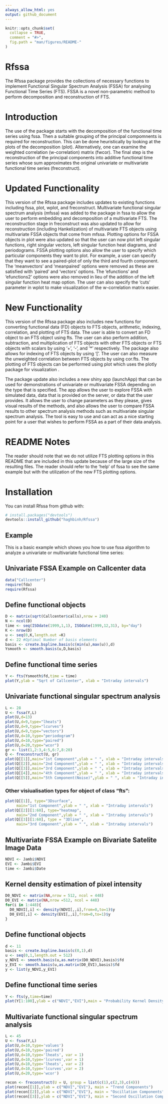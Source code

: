 ```yaml
---
always_allow_html: yes
output: github_document
---
```


<!-- README.md is generated from README.Rmd. Please edit that file -->

```r
knitr::opts_chunk$set(
  collapse = TRUE,
  comment = "#>",
  fig.path = "man/figures/README-"
)
```

# Rfssa

The Rfssa package provides the collections of necessary functions to implement Functional Singular Spectrum Analysis (FSSA) for analysing Functional Time Series (FTS). FSSA is a novel non-parametric method to perform decomposition and reconstruction of FTS.

# Introduction

The use of the package starts with the decomposition of the functional time series using fssa. Then a suitable grouping of the principal compomnents is required for reconstruction. This can be done heuristically by looking at the plots of the decomposition (plot). Alternatively, one can examine the weighted correlation (w-correlation) matrix (fwcor). The final step is the reconstruction of the principal components into additive functional time series whose sum approximates the original univariate or multivariate functional time series (freconstruct).

# Updated Functionality

This version of the Rfssa package includes updates to existing functions including fssa, plot, wplot, and freconstruct. Multivariate functional singular spectrum analysis (mfssa) was added to the package in fssa to allow the user to perform embedding and decomposition of a multivariate FTS. The reconstruction stage in freconstruct was also updated to allow for reconstruction (including Hankelization) of multivariate FTS objects using multivariate FSSA objects that come from mfssa. Plotting options for FSSA objects in plot were also updated so that the user can now plot left singular functions, right singular vectors, left singular function heat diagrams, and periodograms. FSSA plotting options also allow the user to specify which particular components they want to plot. For example, a user can specify that they want to see a paired-plot of only the third and fourth component. The 'meanvectors' and 'meanpaired' options were removed as these are satisfied with 'paired' and 'vectors' options. The 'efunctions' and 'efunctions2' options were also removed in lieu of the addition of the left singular function heat map option. The user can also specify the 'cuts' parameter in wplot to make visualization of the w-correlation matrix easier.

# New Functionality

This version of the Rfssa package also includes new functions for converting functional data (FD) objects to FTS objects, arithmetic, indexing, correlation, and plotting of FTS data. The user is able to convert an FD object to an FTS object using fts. The user can also perform addition, subtraction, and multiplication of FTS objects with other FTS objects or FTS objects with scalars by using '+', '-', and '*' respectively. The package also allows for indexing of FTS objects by using '['. The user can also measure the unweighted correlation between FTS objects by using cor.fts. The plotting of FTS objects can be performed using plot which uses the plotly package for visualization .

The package update also includes a new shiny app (launchApp) that can be used for demonstrations of univariate or multivariate FSSA depending on the type that is specified. The app allows the user to explore FSSA with simulated data, data that is provided on the server, or data that the user provides. It allows the user to change parameters as they please, gives visual results of the methods, and also allows the user to compare FSSA results to other spectrum analysis methods such as multivariate singular spectrum analysis. The tool is easy to use and can act as a nice starting point for a user that wishes to perform FSSA as a part of their data analysis.

# README Notes

The reader should note that we do not utilize FTS plotting options in this README that are included in this update because of the large size of the resulting files. The reader should refer to the 'help' of fssa to see the same example but with the utilization of the new FTS plotting options.

# Installation

You can install Rfssa from github with:

```r
# install.packages("devtools")
devtools::install_github("haghbinh/Rfssa")
```

## Example

This is a basic example which shows you how to use fssa algorithm to analyze a univariate or multivariate functional time series:

## Univariate FSSA Example on Callcenter data
```r
data("Callcenter")
require(fda)
require(Rfssa)
```

## Define functional objects
```r
D <- matrix(sqrt(Callcenter$calls),nrow = 240)
N <- ncol(D)
time <- seq(ISOdate(1999,1,1), ISOdate(1999,12,31), by="day")
K <- nrow(D)
u <- seq(0,K,length.out =K)
d <- 22 #Optimal Number of basis elements
basis <- create.bspline.basis(c(min(u),max(u)),d)
Ysmooth <- smooth.basis(u,D,basis)
```

## Define functional time series
```r
Y <- fts(Ysmooth$fd,time = time)
plot(Y,ylab = "Sqrt of Callcenter", xlab = "Intraday intervals")
```

## Univariate functional singular spectrum analysis
```r
L <- 28
U <- fssa(Y,L)
plot(U,d=13)
plot(U,d=9,type="lheats")
plot(U,d=9,type="lcurves")
plot(U,d=9,type="vectors")
plot(U,d=10,type="periodogram")
plot(U,d=10,type="paired")
plot(U,d=20,type="wcor")
gr <- list(1,2:3,4:5,6:7,8:20)
Q <- freconstruct(U, gr)
plot(Q[[1]],main="1st Component",ylab = " ", xlab = "Intraday intervals")
plot(Q[[2]],main="2nd Component",ylab = " ", xlab = "Intraday intervals")
plot(Q[[3]],main="3rd Component",ylab = " ", xlab = "Intraday intervals")
plot(Q[[4]],main="4th Component",ylab = " ", xlab = "Intraday intervals")
plot(Q[[5]],main="5th Component(Noise)",ylab = " ", xlab = "Intraday intervals")
```

### Other visiualisation types for object of class "fts":  
```r
plot(Q[[1]], type="3Dsurface",
     main="1st Component",ylab = " ", xlab = "Intraday intervals")
plot(Q[[2]][1:60], type="heatmap",
     main="2nd Component",ylab = " ", xlab = "Intraday intervals")
plot(Q[[3]][1:60], type = "3Dline",
     main="3rd Component",ylab = " ", xlab = "Intraday intervals")
```
## Multivariate FSSA Example on Bivariate Satelite Image Data
```r
NDVI <- Jambi$NDVI
EVI <- Jambi$EVI
time <- Jambi$Date
```

## Kernel density estimation of pixel intensity
```r
D0_NDVI <- matrix(NA,nrow = 512, ncol = 448)
D0_EVI <- matrix(NA,nrow =512, ncol = 448)
for(i in 1:448){
  D0_NDVI[,i] <- density(NDVI[,,i],from=0,to=1)$y
  D0_EVI[,i] <- density(EVI[,,i],from=0,to=1)$y
}
```

## Define functional objects
```r
d <- 11
basis <- create.bspline.basis(c(0,1),d)
u <- seq(0,1,length.out = 512)
y_NDVI <- smooth.basis(u,as.matrix(D0_NDVI),basis)$fd
y_EVI <- smooth.basis(u,as.matrix(D0_EVI),basis)$fd
y <- list(y_NDVI,y_EVI)
```

## Define functional time series
```r
Y <- fts(y,time=time)
plot(Y[1:100],ylab = c("NDVI","EVI"),main = "Probability Kernel Density")
```

## Multivariate functional singular spectrum analysis
```r
L <- 45
U <- fssa(Y,L)
plot(U,d=10,type='values')
plot(U,d=10,type='paired')
plot(U,d=10,type='lheats', var = 1)
plot(U,d=10,type='lcurves',var = 1)
plot(U,d=10,type='lheats', var = 2)
plot(U,d=10,type='lcurves',var = 2)
plot(U,d=20,type='wcor')

recon <- freconstruct(U = U, group = list(c(1),c(2,3),c(4)))
plot(recon[[1]],ylab = c("NDVI","EVI"), main = "Trend Components")
plot(recon[[2]],ylab = c("NDVI","EVI"), main = "Oscillation Components")
plot(recon[[3]],ylab = c("NDVI","EVI"), main = "Second Oscillation Components")
```

